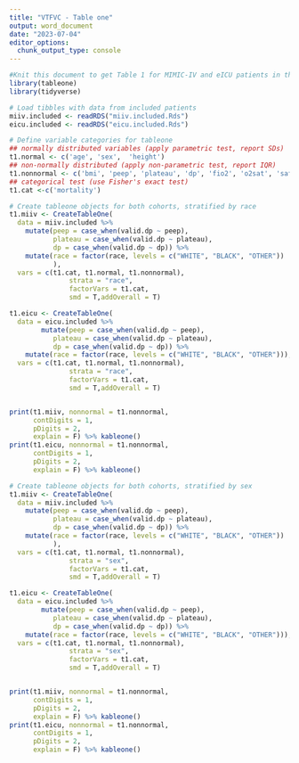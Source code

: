 ```yaml
---
title: "VTFVC - Table one"
output: word_document
date: "2023-07-04"
editor_options: 
  chunk_output_type: console
---
```



```r
#Knit this document to get Table 1 for MIMIC-IV and eICU patients in this analysis
library(tableone)
library(tidyverse)

# Load tibbles with data from included patients
miiv.included <- readRDS("miiv.included.Rds")
eicu.included <- readRDS("eicu.included.Rds")

# Define variable categories for tableone
## normally distributed variables (apply parametric test, report SDs)
t1.normal <- c('age', 'sex',  'height')
## non-normally distributed (apply non-parametric test, report IQR)
t1.nonnormal <- c('bmi', 'peep', 'plateau', 'dp', 'fio2', 'o2sat', 'safi', 'sofa',  'ccperkg','VFR')
## categorical test (use Fisher's exact test)
t1.cat <-c('mortality')

# Create tableone objects for both cohorts, stratified by race
t1.miiv <- CreateTableOne(
  data = miiv.included %>%
    mutate(peep = case_when(valid.dp ~ peep), 
           plateau = case_when(valid.dp ~ plateau), 
           dp = case_when(valid.dp ~ dp)) %>% 
    mutate(race = factor(race, levels = c("WHITE", "BLACK", "OTHER"))
           ),
  vars = c(t1.cat, t1.normal, t1.nonnormal), 
               strata = "race", 
               factorVars = t1.cat, 
               smd = T,addOverall = T) 

t1.eicu <- CreateTableOne(
  data = eicu.included %>% 
        mutate(peep = case_when(valid.dp ~ peep), 
           plateau = case_when(valid.dp ~ plateau), 
           dp = case_when(valid.dp ~ dp)) %>% 
    mutate(race = factor(race, levels = c("WHITE", "BLACK", "OTHER"))),
  vars = c(t1.cat, t1.normal, t1.nonnormal), 
               strata = "race", 
               factorVars = t1.cat, 
               smd = T,addOverall = T) 


print(t1.miiv, nonnormal = t1.nonnormal,
      contDigits = 1,
      pDigits = 2,
      explain = F) %>% kableone()
print(t1.eicu, nonnormal = t1.nonnormal,
      contDigits = 1,
      pDigits = 2,
      explain = F) %>% kableone()

# Create tableone objects for both cohorts, stratified by sex
t1.miiv <- CreateTableOne(
  data = miiv.included %>%
    mutate(peep = case_when(valid.dp ~ peep), 
           plateau = case_when(valid.dp ~ plateau), 
           dp = case_when(valid.dp ~ dp)) %>% 
    mutate(race = factor(race, levels = c("WHITE", "BLACK", "OTHER"))
           ),
  vars = c(t1.cat, t1.normal, t1.nonnormal), 
               strata = "sex", 
               factorVars = t1.cat, 
               smd = T,addOverall = T) 

t1.eicu <- CreateTableOne(
  data = eicu.included %>% 
        mutate(peep = case_when(valid.dp ~ peep), 
           plateau = case_when(valid.dp ~ plateau), 
           dp = case_when(valid.dp ~ dp)) %>% 
    mutate(race = factor(race, levels = c("WHITE", "BLACK", "OTHER"))),
  vars = c(t1.cat, t1.normal, t1.nonnormal), 
               strata = "sex", 
               factorVars = t1.cat, 
               smd = T,addOverall = T) 


print(t1.miiv, nonnormal = t1.nonnormal,
      contDigits = 1,
      pDigits = 2,
      explain = F) %>% kableone()
print(t1.eicu, nonnormal = t1.nonnormal,
      contDigits = 1,
      pDigits = 2,
      explain = F) %>% kableone()

  
```
